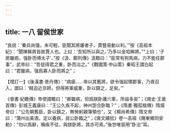 ```yaml
---
---
---
```

title: 一八 留侯世家
---




“良説：‘秦兵尚强，未可輕，臣聞其將屠者子，賈豎易動以利。’”按《高祖本紀》：“聞陳豨將皆故賈人也。上曰：‘吾知所以與之。’乃多以金啗豨將。”“上曰：‘子房雖病，强卧而傅太子’。”按《汲、鄭列傳》汲黯曰：“臣常有狗馬病，力不能任郡事”，武帝曰：“吾徒得君之重，卧而治之。”《戰國策·中山策》秦昭王謂白起曰：“君雖病，强爲寡人卧而將之”；

【增訂一】《後漢書·景丹傳》：“病瘧……帝以其舊將，欲令强起領郡事，乃夜召入，謂曰：‘賊迫近京師，但得將軍威重，卧以鎮之，足矣。’”

《晉書·紀瞻傳》帝使謂瞻曰：“卿雖病，但爲朕卧護六軍，所益多矣”；《南史·王曇首傳》彭城王義康曰：“王公久疾不起，神州詎合卧臨？”；《隋書·獨孤楷傳》隋煬帝曰：“公先朝舊臣，卧以鎮之，無勞躬親簿領也”，又《楊尚希傳》隋文帝曰：“蒲州出美酒，定以養病，屈公卧臨之”；《唐文續拾》卷一高祖《賜東鄉同安勅》：“勿以爲辭，稱疾不往，與朕卧將，其亦可焉。”後世唯習用“卧治”耳。